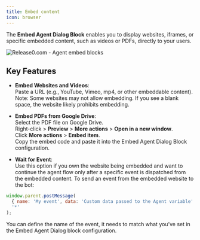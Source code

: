 ```yaml
---
title: Embed content
icon: browser
---
```


The **Embed Agent Dialog Block** enables you to display websites, iframes, or specific embedded content, such as videos or PDFs, directly to your users. 
<Frame style={{ maxWidth: '600px' }}>
  <img src="/images/blocks/agent-dialog/embed.png" alt="Release0.com - Agent embed blocks" />
</Frame>

## Key Features

- **Embed Websites and Videos**:  
  Paste a URL (e.g., YouTube, Vimeo, mp4, or other embeddable content).  
  Note: Some websites may not allow embedding. If you see a blank space, the website likely prohibits embedding.

- **Embed PDFs from Google Drive**:  
  Select the PDF file on Google Drive.  
  Right-click > **Preview** > **More actions** > **Open in a new window**.  
  Click **More actions** > **Embed item**.  
  Copy the embed code and paste it into the Embed Agent Dialog Block configuration.

- **Wait for Event**:  
  Use this option if you own the website being embedded and want to continue the agent flow only after a specific event is dispatched from the embedded content.
  To send an event from the embedded website to the bot:

```javascript
window.parent.postMessage(
  { name: 'My event', data: 'Custom data passed to the Agent variable' },
  '*'
);
```
You can define the name of the event, it needs to match what you’ve set in the Embed Agent Dialog block configuration.
